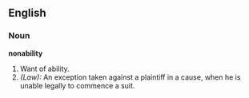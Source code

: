 ==English==

===Noun===
'''nonability'''

#Want of ability.
#''(Law):'' An exception taken against a plaintiff in a cause, when he is unable legally to commence a suit.